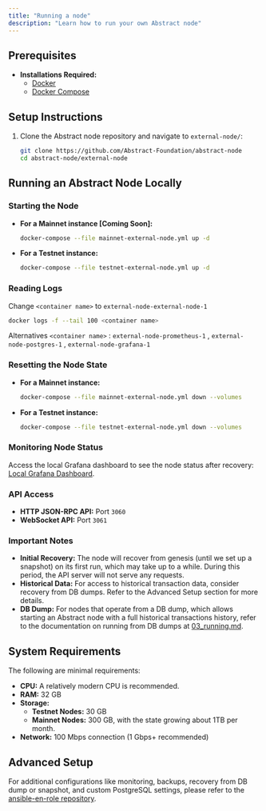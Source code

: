 ```yaml
---
title: "Running a node"
description: "Learn how to run your own Abstract node"
---
```


## Prerequisites

- **Installations Required:**
  - [Docker](https://docs.docker.com/get-docker/)
  - [Docker Compose](https://docs.docker.com/compose/install/)

## Setup Instructions

1. Clone the Abstract node repository and navigate to `external-node/`:

   ```bash
   git clone https://github.com/Abstract-Foundation/abstract-node
   cd abstract-node/external-node
   ```

## Running an Abstract Node Locally

### Starting the Node

- **For a Mainnet instance [Coming Soon]:**

  ```bash
  docker-compose --file mainnet-external-node.yml up -d
  ```

- **For a Testnet instance:**

  ```bash
  docker-compose --file testnet-external-node.yml up -d
  ```

### Reading Logs

Change `<container name>` to `external-node-external-node-1`
```bash
docker logs -f --tail 100 <container name>
```
Alternatives `<container name>` : `external-node-prometheus-1` , `external-node-postgres-1` , `external-node-grafana-1`

### Resetting the Node State

- **For a Mainnet instance:**

  ```bash
  docker-compose --file mainnet-external-node.yml down --volumes
  ```

- **For a Testnet instance:**

  ```bash
  docker-compose --file testnet-external-node.yml down --volumes
  ```

### Monitoring Node Status

Access the local Grafana dashboard to see the node status after recovery:
[Local Grafana Dashboard](http://localhost:3000/d/0/external-node).

### API Access

- **HTTP JSON-RPC API:** Port `3060`
- **WebSocket API:** Port `3061`

### Important Notes

- **Initial Recovery:** The node will recover from genesis (until we set up a snapshot) on its first run, which may take up to a while. During
this period, the API server will not serve any requests.
- **Historical Data:** For access to historical transaction data, consider recovery from DB dumps. Refer to the Advanced Setup section for more details.
- **DB Dump:** For nodes that operate from a DB dump, which allows starting an Abstract node with a full historical
transactions history, refer to the documentation on running from DB dumps at [03_running.md](https://github.com/matter-labs/zksync-era/blob/main/docs/guides/external-node/03_running.md).

## System Requirements

The following are minimal requirements:

- **CPU:** A relatively modern CPU is recommended.
- **RAM:** 32 GB
- **Storage:**
  - **Testnet Nodes:** 30 GB
  - **Mainnet Nodes:** 300 GB, with the state growing about 1TB per month.
- **Network:** 100 Mbps connection (1 Gbps+ recommended)

## Advanced Setup

For additional configurations like monitoring, backups, recovery from DB dump or snapshot, and custom PostgreSQL
settings, please refer to the [ansible-en-role repository](https://github.com/matter-labs/ansible-en-role).